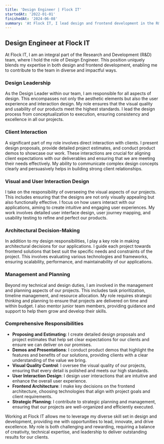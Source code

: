 ```yaml
---
title: 'Design Engineer | Flock IT'
startedAt: '2022-01-01'
finishedAt: '2024-06-08'
summary: 'At Flock IT, I lead design and frontend development in the R&D team, working closely with clients and overseeing project execution from concept to completion.'
---
```


## Design Engineer at Flock IT

At Flock IT, I am an integral part of the Research and Development (R&D) team, where I hold the role of Design Engineer. This position uniquely blends my expertise in both design and frontend development, enabling me to contribute to the team in diverse and impactful ways.

### Design Leadership

As the Design Leader within our team, I am responsible for all aspects of design. This encompasses not only the aesthetic elements but also the user experience and interaction design. My role ensures that the visual quality and usability of our products meet the highest standards. I lead the design process from conceptualization to execution, ensuring consistency and excellence in all our projects.

### Client Interaction

A significant part of my role involves direct interaction with clients. I present design proposals, provide detailed project estimates, and conduct product demos to showcase our work. These interactions are crucial for aligning client expectations with our deliverables and ensuring that we are meeting their needs effectively. My ability to communicate complex design concepts clearly and persuasively helps in building strong client relationships.

### Visual and User Interaction Design

I take on the responsibility of overseeing the visual aspects of our projects. This includes ensuring that the designs are not only visually appealing but also functionally effective. I focus on how users interact with our applications, aiming to create intuitive and engaging user experiences. My work involves detailed user interface design, user journey mapping, and usability testing to refine and perfect our products.

### Architectural Decision-Making

In addition to my design responsibilities, I play a key role in making architectural decisions for our applications. I guide each project towards frontend solutions that best suit the specific needs and constraints of the project. This involves evaluating various technologies and frameworks, ensuring scalability, performance, and maintainability of our applications.

### Management and Planning

Beyond my technical and design duties, I am involved in the management and planning aspects of our projects. This includes task prioritization, timeline management, and resource allocation. My role requires strategic thinking and planning to ensure that projects are delivered on time and within budget. I also mentor junior team members, providing guidance and support to help them grow and develop their skills.

### Comprehensive Responsibilities

- **Proposing and Estimating**: I create detailed design proposals and project estimates that help set clear expectations for our clients and ensure we can deliver on our promises.
- **Demos and Presentations**: I conduct product demos that highlight the features and benefits of our solutions, providing clients with a clear understanding of the value we bring.
- **Visual Quality Control**: I oversee the visual quality of our projects, ensuring that every detail is polished and meets our high standards.
- **User Interaction Design**: I design user interactions that are intuitive and enhance the overall user experience.
- **Frontend Architecture**: I make key decisions on the frontend architecture, choosing technologies that align with project goals and client requirements.
- **Strategic Planning**: I contribute to strategic planning and management, ensuring that our projects are well-organized and efficiently executed.

Working at Flock IT allows me to leverage my diverse skill set in design and development, providing me with opportunities to lead, innovate, and drive excellence. My role is both challenging and rewarding, requiring a balance of creativity, technical expertise, and leadership to deliver outstanding results for our clients.
